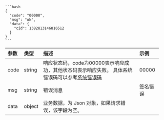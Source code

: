     ```bash
    {
      "code": "00000",
      "msg": "ok",
      "data": {
        "cid": 1382813146816512
      }
    }
    ```
| 参数 | 类型 | 描述 | 示例 |
| :----- | :------ | :----- |:----- |
| code   | string     | 响应状态码，code为00000表示响应成功，其他状态码表示响应失败。 具体系统错误码可以参考[系统错误码](/docs/API参考/返回码) | 00000 |
| msg    | string     | 错误消息 | 签名错误
| data   | object     | 业务数据，为 Json 对象，如果请求错误，该字段为空。| |